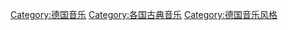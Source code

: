 [[Category:德国音乐|Category:德国音乐]]
[[Category:各国古典音乐|Category:各国古典音乐]]
[[Category:德国音乐风格|Category:德国音乐风格]]